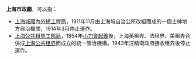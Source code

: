 '''上海市政廳'''，可以指：

* [[上海城廂內外總工程局|上海城廂內外總工程局]]，1911年11月由上海城自治公所改組而成的一個士紳地方自治機關，1914年3月停止運作。
* [[上海公共租界工部局|上海公共租界工部局]]，1854年[[小刀會起義|小刀會起義]]後，上海英租界、法租界、美租界合併成[[上海公共租界|上海公共租界]]而成立的統一管治機構。1943年汪精衛政府接收租界後停止運作。

{{disambig|W|Cat=五字组织机构消歧义}}